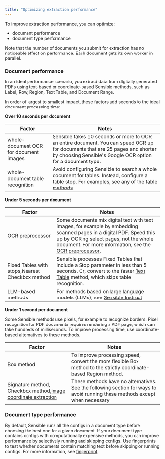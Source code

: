 ```yaml
---
title: "Optimizing extraction performance"
---
```


To improve extraction performance, you can optimize:

* document performance
* document type performance

Note that the number of documents you submit for extraction has no noticeable effect on performance. Each document gets its own worker in parallel.

### Document performance

In an ideal performance scenario, you extract data from digitally generated PDFs using text-based or coordinate-based Sensible methods, such as Label, Row, Region, Text Table, and Document Range.

In order of largest to smallest impact, these factors add seconds to the ideal document processing time:

**Over 10 seconds per document**

| Factor                                 | Notes                                                                                                                                                                                       |
| -------------------------------------- | ------------------------------------------------------------------------------------------------------------------------------------------------------------------------------------------- |
| whole-document OCR for document images | Sensible takes 10 seconds or more to OCR an entire document. You can speed OCR up for documents that are 25 pages and shorter by choosing Sensible's Google OCR option for a document type. |
| whole-document table recognition       | Avoid configuring Sensible to search a whole document for tables. Instead, configure a table stop. For examples, see any of the table [methods](/senseml-reference/concepts/table-methods).                       |

**Under 5 seconds per document**

| Factor                                          | Notes                                                                                                                                                                                                                                              |
| ----------------------------------------------- | -------------------------------------------------------------------------------------------------------------------------------------------------------------------------------------------------------------------------------------------------- |
| OCR preprocessor                                | Some documents mix digital text with text images, for example by embedding scanned pages in a digital PDF. Speed this up by OCRing select pages, not the whole document. For more information, see the [OCR preprocessor](/senseml-reference/preprocessors/ocr-preprocessor). |
| Fixed Tables with stops,Nearest Checkbox method | Sensible processes Fixed Tables that include a Stop parameter in less than 5 seconds. Or, convert to the faster [Text Table](/senseml-reference/methods/text-table) method, which skips table recognition.                                                              |
| LLM-based methods                               | For methods based on large language models (LLMs), see [Sensible Instruct](/llm-based-extractions/prompt-tips/index)                                                                                                                                                         |

**Under 1 second per document**

Some Sensible methods use pixels, for example to recognize borders. Pixel recognition for PDF documents requires rendering a PDF page, which can take hundreds of milliseconds. To improve processing time, use coordinate-based alternatives to these methods. 

| Factor                                                                                | Notes                                                                                                                        |
| ------------------------------------------------------------------------------------- | ---------------------------------------------------------------------------------------------------------------------------- |
| Box method                                                                            | To improve processing speed, convert the more flexible Box method to the strictly coordinate-based Region method.            |
| Signature method, Checkbox method,[image coordinate extraction](/senseml-reference/methods/document-range) | These methods have no alternatives. See the following section for ways to avoid running these methods except when necessary. |

### Document type performance

By default, Sensible runs all the configs in a document type before choosing the best one for a given document. If your document type contains configs with computationally expensive methods, you can improve performance by selectively running and skipping configs. Use fingerprints to test whether documents contain matching text before skipping or running configs. For more information, see [fingerprint](/senseml-reference/config-settings/fingerprint).